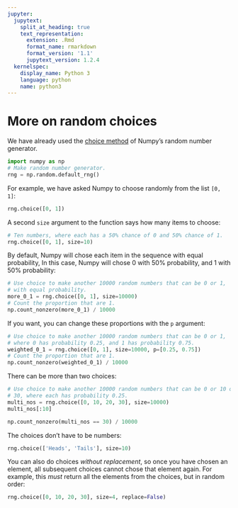 ```yaml
---
jupyter:
  jupytext:
    split_at_heading: true
    text_representation:
      extension: .Rmd
      format_name: rmarkdown
      format_version: '1.1'
      jupytext_version: 1.2.4
  kernelspec:
    display_name: Python 3
    language: python
    name: python3
---
```


# More on random choices

We have already used the [choice method](../arrays/rng_choice) of Numpy's random number generator.

```python
import numpy as np
# Make random number generator.
rng = np.random.default_rng()
```

For example, we have asked Numpy to choose randomly from the list `[0, 1]`:

```python
rng.choice([0, 1])
```

A second `size` argument to the function says how many items to choose:

```python
# Ten numbers, where each has a 50% chance of 0 and 50% chance of 1.
rng.choice([0, 1], size=10)
```

By default, Numpy will chose each item in the sequence with equal probability,  In this case, Numpy will chose 0 with 50% probability, and 1 with 50% probability:

```python
# Use choice to make another 10000 random numbers that can be 0 or 1,
# with equal probability.
more_0_1 = rng.choice([0, 1], size=10000)
# Count the proportion that are 1.
np.count_nonzero(more_0_1) / 10000
```

If you want, you can change these proportions with the `p` argument:

```python
# Use choice to make another 10000 random numbers that can be 0 or 1,
# where 0 has probability 0.25, and 1 has probability 0.75.
weighted_0_1 = rng.choice([0, 1], size=10000, p=[0.25, 0.75])
# Count the proportion that are 1.
np.count_nonzero(weighted_0_1) / 10000
```

There can be more than two choices:

```python
# Use choice to make another 10000 random numbers that can be 0 or 10 or 20, or
# 30, where each has probability 0.25.
multi_nos = rng.choice([0, 10, 20, 30], size=10000)
multi_nos[:10]
```

```python
np.count_nonzero(multi_nos == 30) / 10000
```

The choices don't have to be numbers:

```python
rng.choice(['Heads', 'Tails'], size=10)
```

You can also do choices *without replacement*, so once you have chosen an element, all subsequent choices cannot chose that element again.   For example, this *must* return all the elements from the choices, but in random order:

```python
rng.choice([0, 10, 20, 30], size=4, replace=False)
```

